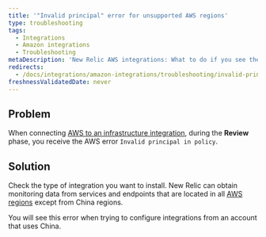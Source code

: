 ```yaml
---
title: '"Invalid principal" error for unsupported AWS regions'
type: troubleshooting
tags:
  - Integrations
  - Amazon integrations
  - Troubleshooting
metaDescription: 'New Relic AWS integrations: What to do if you see the "Invalid principal in policy" error message in the AWS portal.'
redirects:
  - /docs/integrations/amazon-integrations/troubleshooting/invalid-principal-error-unsupported-aws-regions
freshnessValidatedDate: never
---
```


## Problem

When connecting [AWS to an infrastructure integration](/docs/integrations/amazon-integrations/get-started/connect-aws-services-infrastructure#connect), during the <DoNotTranslate>**Review**</DoNotTranslate> phase, you receive the AWS error `Invalid principal in policy`.

## Solution

Check the type of integration you want to install. New Relic can obtain monitoring data from services and endpoints that are located in all [AWS regions](https://docs.aws.amazon.com/general/latest/gr/rande.html) except from China regions.

You will see this error when trying to configure integrations from an account that uses China.
